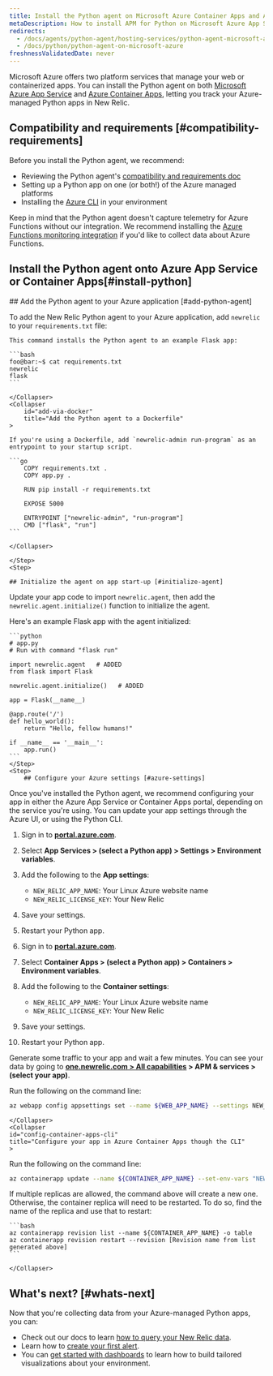 ```yaml
---
title: Install the Python agent on Microsoft Azure Container Apps and App Service
metaDescription: How to install APM for Python on Microsoft Azure App Services and Container Apps.
redirects:
  - /docs/agents/python-agent/hosting-services/python-agent-microsoft-azure
  - /docs/python/python-agent-on-microsoft-azure
freshnessValidatedDate: never
---
```


Microsoft Azure offers two platform services that manage your web or containerized apps. You can install the Python agent on both [Microsoft Azure App Service](https://learn.microsoft.com/en-us/azure/app-service/overview) and [Azure Container Apps](https://learn.microsoft.com/en-us/azure/container-apps/overview), letting you track your Azure-managed Python apps in New Relic.

## Compatibility and requirements [#compatibility-requirements]

Before you install the Python agent, we recommend: 

* Reviewing the Python agent's [compatibility and requirements doc](/docs/agents/python-agent/getting-started/compatibility-requirements-python-agent)
* Setting up a Python app on one (or both!) of the Azure managed platforms
* Installing the [Azure CLI](https://learn.microsoft.com/en-us/cli/azure/install-azure-cli-macos) in your environment

Keep in mind that the Python agent doesn't capture telemetry for Azure Functions without our integration. We recommend installing the [Azure Functions monitoring integration](/docs/infrastructure/microsoft-azure-integrations/azure-integrations-list/azure-functions-monitoring-integration/) if you'd like to collect data about Azure Functions.

## Install the Python agent onto Azure App Service or Container Apps[#install-python]

<Steps>
    <Step>
        ## Add the Python agent to your Azure application [#add-python-agent]

To add the New Relic Python agent to your Azure application, add `newrelic` to your `requirements.txt` file:

<CollapserGroup>
    <Collapser
        id="add-via-console"
        title="Add the Python agent from the console"
    >
    
    This command installs the Python agent to an example Flask app: 

    ```bash
    foo@bar:~$ cat requirements.txt 
    newrelic
    flask
    ```

    </Collapser>
    <Collapser
        id="add-via-docker"
        title="Add the Python agent to a Dockerfile"
    >
    
    If you're using a Dockerfile, add `newrelic-admin run-program` as an entrypoint to your startup script.

    ```go
        COPY requirements.txt .
        COPY app.py .

        RUN pip install -r requirements.txt

        EXPOSE 5000

        ENTRYPOINT ["newrelic-admin", "run-program"]
        CMD ["flask", "run"]
    ```

    </Collapser>
</CollapserGroup>

    </Step>
    <Step>

    ## Initialize the agent on app start-up [#initialize-agent]

Update your app code to import `newrelic.agent`, then add the `newrelic.agent.initialize()` function to initialize the agent. 

Here's an example Flask app with the agent initialized:

    ```python
    # app.py
    # Run with command "flask run"

    import newrelic.agent   # ADDED
    from flask import Flask

    newrelic.agent.initialize()   # ADDED

    app = Flask(__name__)

    @app.route('/')
    def hello_world():
        return "Hello, fellow humans!"

    if __name__ == '__main__':
        app.run()
    ```
    </Step>
    <Step>
        ## Configure your Azure settings [#azure-settings]

Once you've installed the Python agent, we recommend configuring your app in either the Azure App Service or Container Apps portal, depending on the service you're using. You can update your app settings through the Azure UI, or using the Python CLI. 

<CollapserGroup>
    <Collapser
        id="config-app-services-ui"
        title="Configure your app in Azure App Services through the Azure Portal"
    >

1. Sign in to <DNT>**[portal.azure.com](https://portal.azure.com)**</DNT>.
2. Select <DNT>**App Services > (select a Python app) > Settings > Environment variables**</DNT>.
3. Add the following to the <DNT>**App settings**</DNT>:
    * `NEW_RELIC_APP_NAME`: Your Linux Azure website name
    * `NEW_RELIC_LICENSE_KEY`: Your New Relic <InlinePopover type="licenseKey" />
4. Save your settings.
5. Restart your Python app.

    </Collapser>
    <Collapser
        id="config-container-apps-ui"
        title="Configure your app in Azure Container Apps though the Azure Portal"
    >
1. Sign in to <DNT>**[portal.azure.com](https://portal.azure.com)**</DNT>.
2. Select <DNT>**Container Apps > (select a Python app) > Containers > Environment variables**</DNT>.
3. Add the following to the <DNT>**Container settings**</DNT>:

   * `NEW_RELIC_APP_NAME`: Your Linux Azure website name
   * `NEW_RELIC_LICENSE_KEY`: Your New Relic <InlinePopover type="licenseKey" />
4. Save your settings.
5. Restart your Python app.

Generate some traffic to your app and wait a few minutes. You can see your data by going to <DNT>**[one.newrelic.com > All capabilities](https://one.newrelic.com/all-capabilities) > APM & services > (select your app)**</DNT>.
    </Collapser>
    <Collapser
    id="config-app-services-cli"
    title="Configure your app in Azure App Services through the CLI"
    >

Run the following on the command line: 

```bash
az webapp config appsettings set --name ${WEB_APP_NAME} --settings NEW_RELIC_LICENSE_KEY=${NEW_RELIC_LICENSE_KEY} NEW_RELIC_APP_NAME=${NEW_RELIC_APP_NAME}
```

    </Collapser>
    <Collapser
    id="config-container-apps-cli"
    title="Configure your app in Azure Container Apps though the CLI"
    >

Run the following on the command line:

```bash
az containerapp update --name ${CONTAINER_APP_NAME} --set-env-vars "NEW_RELIC_APP_NAME=${NEW_RELIC_APP_NAME}" "NEW_RELIC_LICENSE_KEY=${NEW_RELIC_LICENSE_KEY}"
```

If multiple replicas are allowed, the command above will create a new one.  Otherwise, the container replica will need to be restarted. To do so, find the name of the replica and use that to restart:

    ```bash
    az containerapp revision list --name ${CONTAINER_APP_NAME} -o table
    az containerapp revision restart --revision [Revision name from list generated above]
    ```

    </Collapser>
</CollapserGroup>
    </Step>
</Steps>

## What's next? [#whats-next]

Now that you're collecting data from your Azure-managed Python apps, you can:

* Check out our docs to learn [how to query your New Relic data](/docs/query-your-data/explore-query-data/get-started/introduction-querying-new-relic-data).
* Learn how to [create your first alert](/docs/alerts/create-alert/create-alert-condition/alert-conditions).
* You can [get started with dashboards](/docs/query-your-data/explore-query-data/dashboards/introduction-dashboards) to learn how to build tailored visualizations about your environment.

